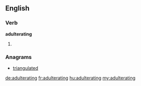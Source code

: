 ==English==

===Verb===
'''adulterating'''

# {{present participle of|[[adulterate]]}}

===Anagrams===
* [[triangulated#English|triangulated]]

[[de:adulterating]]
[[fr:adulterating]]
[[hu:adulterating]]
[[my:adulterating]]